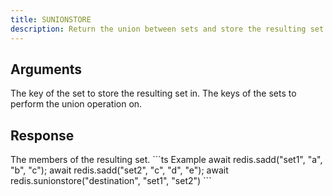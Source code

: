 ```yaml
---
title: SUNIONSTORE
description: Return the union between sets and store the resulting set in a key
---
```


## Arguments



<ParamField body="destination" type="string" required>
  The key of the set to store the resulting set in.
</ParamField>


<ParamField body="keys" type="...string[]" required>
  The keys of the sets to perform the union operation on.
</ParamField>


## Response

<ResponseField type="TValue[]" required>
  The members of the resulting set.
</ResponseField>

<RequestExample>
```ts Example 
await redis.sadd("set1", "a", "b", "c"); 
await redis.sadd("set2", "c", "d", "e"); 
await redis.sunionstore("destination", "set1", "set2")
```

</RequestExample>
